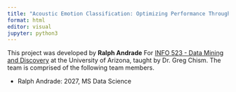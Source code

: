 ```yaml
---
title: "Acoustic Emotion Classification: Optimizing Performance Through Ensemble Methods"
format: html
editor: visual
jupyter: python3
---
```


This project was developed by **Ralph Andrade** For [INFO 523 - Data Mining and Discovery](https://datamineaz.org/) at the University of Arizona, taught by Dr. Greg Chism. The team is comprised of the following team members.

-   Ralph Andrade: 2027, MS Data Science